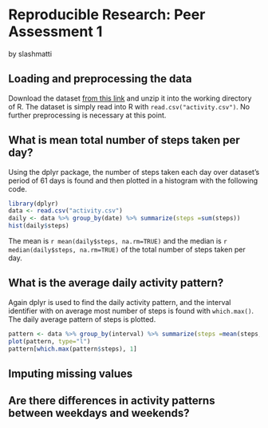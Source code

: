 # Reproducible Research: Peer Assessment 1
by slashmatti


## Loading and preprocessing the data
Download the dataset [from this link](https://d396qusza40orc.cloudfront.net/repdata%2Fdata%2Factivity.zip) and unzip it into the working directory of R. The dataset is simply read into R with `read.csv("activity.csv")`. No further preprocessing is necessary at this point.


## What is mean total number of steps taken per day?
Using the dplyr package, the number of steps taken each day over dataset's period of 61 days is found and then plotted in a histogram with the following code.
```r
library(dplyr)
data <- read.csv("activity.csv")
daily <- data %>% group_by(date) %>% summarize(steps =sum(steps))
hist(daily$steps)
```

The mean is `r mean(daily$steps, na.rm=TRUE)` and the median is `r median(daily$steps, na.rm=TRUE)` of the total number of steps taken per day.


## What is the average daily activity pattern?
Again dplyr is used to find the daily activity pattern, and the interval identifier with on average most number of steps is found with `which.max()`. The daily average pattern of steps is plotted.
```r
pattern <- data %>% group_by(interval) %>% summarize(steps =mean(steps, na.rm=TRUE))
plot(pattern, type="l")
pattern[which.max(pattern$steps), 1]
```

## Imputing missing values



## Are there differences in activity patterns between weekdays and weekends?
